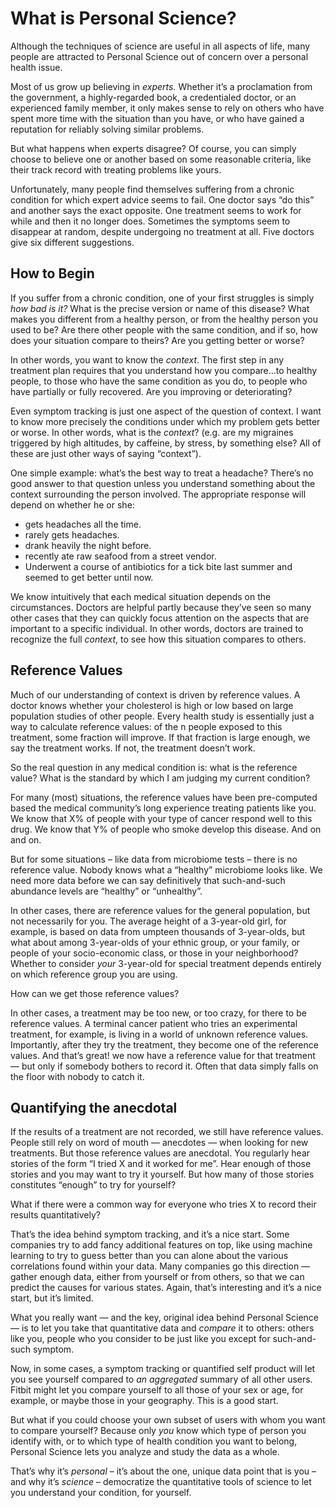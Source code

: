 
# What is Personal Science? {#sec-personal_science}

Although the techniques of science are useful in all aspects of life, many people are attracted to Personal Science out of concern over a personal health issue.

Most of us grow up believing in *experts.* Whether it's a proclamation from the government, a highly-regarded book, a credentialed doctor, or an experienced family member, it only makes sense to rely on others who have spent more time with the situation than you have, or who have gained a reputation for reliably solving similar problems.

But what happens when experts disagree? Of course, you can simply choose to believe one or another based on some reasonable criteria, like their track record with treating problems like yours.

Unfortunately, many people find themselves suffering from a chronic condition for which expert advice seems to fail. One doctor says "do this" and another says the exact opposite. One treatment seems to work for while and then it no longer does. Sometimes the symptoms seem to disappear at random, despite undergoing no treatment at all. Five doctors give six different suggestions.

## How to Begin

If you suffer from a chronic condition, one of your first struggles is simply *how bad is it?* What is the precise version or name of this disease? What makes you different from a healthy person, or from the healthy person you used to be? Are there other people with the same condition, and if so, how does your situation compare to theirs? Are you getting better or worse?

In other words, you want to know the *context*. The first step in any treatment plan requires that you understand how you compare...to healthy people, to those who have the same condition as you do, to people who have partially or fully recovered. Are you improving or deteriorating?

Even symptom tracking is just one aspect of the question of context. I want to know more precisely the conditions under which my problem gets better or worse. In other words, what is the *context*? (e.g. are my migraines triggered by high altitudes, by caffeine, by stress, by something else? All of these are just other ways of saying "context").

One simple example: what's the best way to treat a headache? There's no good answer to that question unless you understand something about the context surrounding the person involved. The appropriate response will depend on whether he or she:

-   gets headaches all the time.
-   rarely gets headaches.
-   drank heavily the night before.
-   recently ate raw seafood from a street vendor.
-   Underwent a course of antibiotics for a tick bite last summer and seemed to get better until now.

We know intuitively that each medical situation depends on the circumstances. Doctors are helpful partly because they've seen so many other cases that they can quickly focus attention on the aspects that are important to a specific individual. In other words, doctors are trained to recognize the full *context*, to see how this situation compares to others.

## Reference Values

Much of our understanding of context is driven by reference values. A doctor knows whether your cholesterol is high or low based on large population studies of other people. Every health study is essentially just a way to calculate reference values: of the n people exposed to this treatment, some fraction will improve. If that fraction is large enough, we say the treatment works. If not, the treatment doesn't work.

So the real question in any medical condition is: what is the reference value? What is the standard by which I am judging my current condition?

For many (most) situations, the reference values have been pre-computed based the medical community's long experience treating patients like you. We know that X% of people with your type of cancer respond well to this drug. We know that Y% of people who smoke develop this disease. And on and on.

But for some situations -- like data from microbiome tests -- there is no reference value. Nobody knows what a "healthy" microbiome looks like. We need more data before we can say definitively that such-and-such abundance levels are "healthy" or "unhealthy".

In other cases, there are reference values for the general population, but not necessarily for you. The average height of a 3-year-old girl, for example, is based on data from umpteen thousands of 3-year-olds, but what about among 3-year-olds of your ethnic group, or your family, or people of your socio-economic class, or those in your neighborhood? Whether to consider *your* 3-year-old for special treatment depends entirely on which reference group you are using.

How can we get those reference values?

In other cases, a treatment may be too new, or too crazy, for there to be reference values. A terminal cancer patient who tries an experimental treatment, for example, is living in a world of unknown reference values. Importantly, after they try the treatment, they become one of the reference values. And that's great! we now have a reference value for that treatment --- but only if somebody bothers to record it. Often that data simply falls on the floor with nobody to catch it.

## Quantifying the anecdotal

If the results of a treatment are not recorded, we still have reference values. People still rely on word of mouth --- anecdotes --- when looking for new treatments. But those reference values are anecdotal. You regularly hear stories of the form "I tried X and it worked for me". Hear enough of those stories and you may want to try it yourself. But how many of those stories constitutes "enough" to try for yourself?

What if there were a common way for everyone who tries X to record their results quantitatively?

That's the idea behind symptom tracking, and it's a nice start. Some companies try to add fancy additional features on top, like using machine learning to try to guess better than you can alone about the various correlations found within your data. Many companies go this direction --- gather enough data, either from yourself or from others, so that we can predict the causes for various states. Again, that's interesting and it's a nice start, but it's limited.

What you really want --- and the key, original idea behind Personal Science --- is to let you take that quantitative data and *compare* it to others: others like you, people who you consider to be just like you except for such-and-such symptom.

Now, in some cases, a symptom tracking or quantified self product will let you see yourself compared to *an aggregated* summary of all other users. Fitbit might let you compare yourself to all those of your sex or age, for example, or maybe those in your geography. This is a good start.

But what if you could choose your own subset of users with whom you want to compare yourself? Because only *you* know which type of person you identify with, or to which type of health condition you want to belong, Personal Science lets you analyze and study the data as a whole.

That's why it's *personal* -- it's about the one, unique data point that is you -- and why it's *science* -- democratize the quantitative tools of science to let you understand your condition, for yourself.

